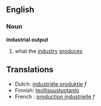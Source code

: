 ==English==
===Noun===
'''industrial output'''

# what the [[industry]] [[produce]]s

==Translations==
* Dutch: [[industriële produktie]] ''f''
* Finnish: [[teollisuustuotanto]]
* French : [[production industrielle]] ''f''